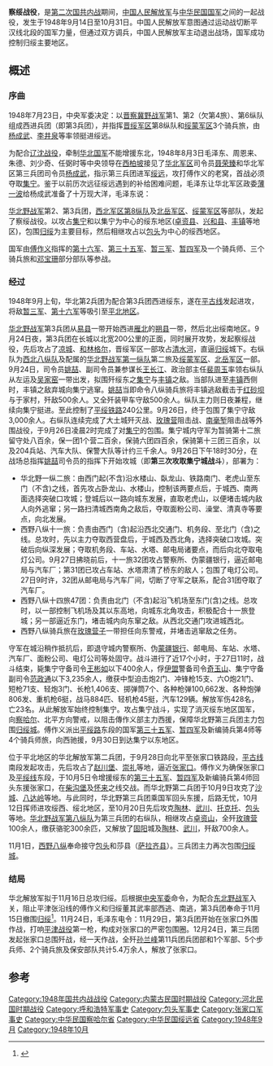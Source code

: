 {{Infobox Military Conflict|
campaign=國共內戰|
image=|
caption=|
conflict=察绥战役|
partof=[[第二次国共内战|第二次国共内战]]|
date=1948年9月14日-10月31日|
place=[[绥远省|绥远省]][[归绥市|归绥市]]附近|
result=解放军占领[[林格尔|林格尔]]、[[托克托|托克托]]、[[包头|包头]]等地，撤围[[归绥|归绥]]|
combatant1=[[File:People's_Liberation_Army_Flag_of_the_People's_Republic_of_China.svg|25px]] [[中国人民解放军|中国人民解放军]]华北野战军第2、3兵团，[[西北军区|西北军区]][[中国人民解放军第八军|第8纵队]]及[[北岳|北岳]]、[[绥蒙军区|绥蒙军区]]等|
combatant2=[[File:Flag_of_the_Republic_of_China_Army.svg|25px]] [[中華民國國軍|中華民國國軍]]第16、第35、暂3、暂4军及一个骑兵师、三个骑兵旅等|
commander1=[[File:People's_Liberation_Army_Flag_of_the_People's_Republic_of_China.svg|25px]] [[聂荣臻|聂荣臻]]|
commander2=[[File:Flag_of_the_Republic_of_China_Army.svg|25px]] [[傅作义|傅作义]]|
strength1=|
strength2=|
casualties1=|
casualties2=|
}}
'''察绥战役'''，是[[第二次国共内战|第二次国共内战]]期间，[[中国人民解放军|中国人民解放军]]与[[中华民国国军|中华民国国军]]之间的一起战役，发生于1948年9月14日至10月31日。中国人民解放军意图通过运动战切断平汉线北段的国军力量，但通过双方调兵，中国人民解放军主动退出战场，国军成功控制归绥主要地区。

==概述==
===序曲===
1948年7月23日，中央军委决定：以[[晋察冀野战军|晋察冀野战军]]第1、第2（欠第4旅）、第6纵队组成西进兵团（即第3兵团），并指挥[[晋绥军区|晋绥军区]]第8纵队和[[绥蒙军区|绥蒙军区]]3个骑兵旅，由[[杨成武|杨成武]]、[[李井泉|李井泉]]等率领挺进绥远。

为配合[[辽沈战役|辽沈战役]]，牵制[[华北剿匪总司令部|华北国军]]不能增援东北，1948年8月3日毛泽东、周恩来、朱德、刘少奇、任弼时等中央领导在[[西柏坡|西柏坡]]接见了[[华北军区|华北军区]]司令员[[聂荣臻|聂荣臻]]和华北军区第三兵团司令员[[杨成武|杨成武]]，指示第三兵团进军[[绥远_(中华民国)|绥远]]，攻打傅作义的老窝，首战必须夺取[[集宁|集宁]]。鉴于以前历次远征绥远遇到的补给困难问题，毛泽东让华北军区政委[[薄一波|薄一波]]给杨成武准备了十万现大洋，毛泽东说：{{quote|“绥远特别缺粮食，揭不开锅的时候，就用它买粮食。现大洋在绥远是很管用的。”<br>“组织强有力的支前部队，支援你们，组织一个强大的工作团，到绥远后发动群众，组织群众。也可以带一批支前的民工担架队……”<br>“第一仗必须打胜，把[[集宁|集宁]]那个师消灭了，消灭一个师可以用两个纵队，6:1，占领集宁城。再把包头占领了，把[[凉城|凉城]]、[[丰镇|丰镇]]都占领了，就留下一个[[归绥|归绥]]，那你们就站住脚了。”}}

[[华北野战军|华北野战军]]第2、第3兵团，[[西北军区|西北军区]][[中国人民解放军第八军|第8纵队]]及[[北岳军区|北岳军区]]、[[绥蒙军区|绥蒙军区]]等部队，发起了察绥战役。以攻占[[集宁|集宁]]和以集宁为中心的绥东地区([[卓资县|卓资县]]、[[兴和县|兴和县]]、[[丰镇市|丰镇]]等地区)，包围[[归绥县|归绥]]为主要目标，然后相继攻占以[[包头|包头]]为中心的绥西地区。

国军由[[傅作义|傅作义]]指挥的[[国民革命军第十六军|第十六军]]、[[国民革命军第三十五军|第三十五军]]、[[暂三军|暂三军]]、[[暂四军|暂四军]]及一个骑兵师、三个骑兵旅和[[邓宝珊|邓宝珊]]部分部队等参战。

===经过===
1948年9月上旬，华北第2兵团为配合第3兵团西进绥东，遂在[[通古铁路|平古线]]发起进攻，将敌[[暂三军|暂三军]]、[[国民革命军第十六军|第十六军]]等吸引至[[平北地区|平北地区]]。

[[华北野战军|华北野战军]]第3兵团从[[易县|易县]]一带开始西进[[雁北|雁北]]的[[朔县|朔县]]一带，然后北出绥南地区。9月24日夜，第3兵团在长城以北宽200公里的正面，同时展开攻势，发起察绥战役，先后攻占了[[凉城县|凉城]]、[[和林格尔|和林格尔]]，晋绥军区一部攻占[[清水河县|清水河]]，直逼[[归绥|归绥]]城下。右纵队为[[中国人民解放军第八军|西北八纵队]]及配属的[[华北野战军第一纵队|华北野战军第一纵队]]第二旅及[[绥蒙军区|绥蒙军区]]、[[北岳军区|北岳军区]]一部。9月24日，司令员[[姚喆|姚喆]]、副司令员兼参谋长[[王长江_(开国大校)|王长江]]、政治部主任[[裴周玉|裴周玉]]率领右纵队从左运及[[吴家窑镇|吴家窑]]一带出发，拟围歼绥东之[[集宁|集宁]]与[[丰镇市|丰镇]]之敌。当部队进至[[丰镇|丰镇]]西侧时，丰镇之敌弃城向集宁逃窜。[[姚喆|姚喆]]当即命令八纵骑兵旅将丰镇逃敌截击于[[红砂坝镇|红砂坝]]与于家村，歼敌500余人。又全歼装甲车守敌500余人。纵队主力则日夜兼程，继续向集宁挺进。至此控制了[[平绥铁路|平绥铁路]]240公里。9月26日，终于包围了集宁守敌3,000余人。右纵队连续完成了大土城歼灭战、[[玫瑰营镇|玫瑰营]]阻击战、[[南壕堑镇|南毫堑]]阻击战等外围战役，于9月26日凌晨2时完成了对[[集宁|集宁]]的包围。集宁城内守军为暂骑第十二旅留守处八百余，保一团1个营二百余，保骑六团四百余，保骑第十三团三百余，以及204兵站、汽车大队、保警大队等计约三千余人。9月26日下午18时30分，在战场总指挥[[姚喆|姚喆]]司令员的指挥下开始攻城（即'''第三次攻取集宁城战斗'''），部署为：
*华北野一纵二旅：由西门起(不含)沿水楼山、臥龙山、铁路南门、老虎山至东门（不含)之线，首先攻占卧龙山、水楼山，控制该两要点后，于城西、南两面选择突破口攻城；登城后以一路向城东发展，直取老虎山，以便堵击城内敌人向外逃窜；另一路扫清城西南角之敌后，夺取面粉公司、澡堂、清真寺等要点，向北发展。
*西野八纵十一旅：负责由西门（含)起沿西北交通门、机务段、至北门（含)之线。总攻时，先以主力夺取西营盘后，于城西及西北角，选择突破口攻城。突破后向纵深发展；夺取机务段、车站、水塔、邮电局诸要点，而后向北夺取电灯公司。9月27日拂晓前后，十一旅32团攻占警察所、伪蒙疆银行，逼近邮电局与汽车厂；第31团已攻占车站、水塔肃清了桥东的敌人；包围了电灯公司。27日9时许，32团从邮电局与汽车厂间，切断了守军之联系，配合31团夺取了汽车厂。
*西野八纵十四旅47团：负责由北门（不含)起沿飞机场至东门(含)之线。总攻时，以一部控制飞机场及其以东高地，向城东北角攻击，积极配合十一旅登城；另一部逼近东门，堵击城内向东窜之敌。从西北交通门攻进城西北。
*西野八纵骑兵旅在[[玫瑰营镇|玫瑰营子]]一带担任向东警戒，并堵击逃窜敌之任务。
守军在城沿稍作抵抗后，即退守城内警察所、伪[[蒙疆银行|蒙疆银行]]、邮电局、车站、水塔、汽车厂、面粉公司、电灯公司等处固守。战斗进行了近17个小时，于27日11时，战斗结束，毙集宁守备司令[[王彬如|王彬如]]以下400余人，俘[[伊盟|伊盟]]警备司令[[奇玉山|奇玉山]]、集宁守备副司令[[范政通|范政通]]以下3,235余人，缴获中型迫击炮2门、冲锋枪15支、六O炮21门、短枪71支、轻炮3门、长枪1,406支、掷弹筒7个、各种枪弹100,662发、各种炮弹806发、重机枪6挺，战马884匹、轻机枪45挺，汽车129辆。解放军伤428名，亡23名。从此解放军始终控制集宁。攻占集宁战斗，实现了消灭绥东地区国军，向[[察哈爾省_(中華民國)|察哈尔]]、北平方向警戒，以阻击傳作义部主力西援，保障华北野第三兵团主力包围[[归绥城|归绥城]]。傅作义派出[[平绥路|平绥路]]东段的国军[[国民革命军第三十五军|第三十五军]]、[[暂四军|暂四军]]及新编骑兵第4师等4个骑兵师旅，向西驰援，9月30日到达集宁以东地区。

位于平北地区的华北解放军第二兵团，于9月28日向北平至张家口铁路段，[[通古铁路|平古线]]南段发起攻击，先后攻占了[[赵川镇_(张家口市)|赵川堡]]、[[崇礼|崇礼]]等地，逼近[[张家口市|张家口]]。傅作义为确保张家口及[[平绥线|平绥线]]东段，于10月5日令增援绥东的[[国民革命军第三十五军|第三十五军]]、[[暂四军|暂四军]]及新编骑兵第4师回头东援张家口，在[[柴沟堡镇|柴沟堡]]及[[怀来县|怀来]]之线交战。而华北野第二兵团于10月9日攻克了[[沙城镇_(怀来县)|沙城]]、[[八达岭|八达岭]]等地。与此同时，华北野第三兵团乘国军回头东援，后路无忧，10月12日挥师进攻绥西、绥北地区，至10月20日先后攻克[[陶林县_(中华民国)|陶林]]、[[武川县|武川]]、[[托克托县|托克托]]、[[包头|包头]]等地。[[华北野战军第八纵队|华北野战军第八纵队]]为第三兵团的右纵队，相继攻占[[卓资山|卓资山]]，全歼[[玫瑰营镇|玫瑰营]]100余人，缴获骆驼300余匹，又解放了[[固阳县|固阳]]城及[[陶林县_(中华民国)|陶林]]、[[武川县|武川]]，歼敌700余人。

11月1日，[[西野八纵|西野八纵]]奉命接守[[包头市|包头]]和莎县（[[萨拉齐县|萨拉齐县]]）。三兵团主力再次包围[[呼和浩特市|归绥城]]。

===结局===
华北解放军拟于11月16日总攻归绥。后根据[[中央军事委员会|中央军委]]命令{{quote|“缓攻归绥，撤围归绥，部队到集宁、丰镇地区集结待命”}}，为配合[[东北野战军|东北野战军]]入关，阻止平津张沿线的傅作义和归绥董其武率部西逃、南逃，第3兵团奉命于11月15日撤围[[归绥|归绥]]<ref>{{cite book|author=王清魁|title=《中国人民解放军战役集成》|year=1987|publisher=北京：解放军出版社|pages=322页}}</ref>。11月24日，毛泽东电令：{{quote|“[[杨成武|杨成武]]率主力三个纵队于明（25日）出发，以六天时间（愈快愈好）到达[[张家口|张家口]]附近”，包围并“隔断[[张家口市|张]]、[[宣化|宣]]两处敌人”<br>“使周家河（按：今属[[万全区|万全区]][[北沙城乡|北沙城乡]]）、[[怀安|怀安]]、张家口三处之敌不逃掉”<br>“总之，以抓住一批敌人不使向东跑掉为原则。抓住并包围之后，不要攻击，等候东北主力入关（守秘）围歼敌人之后，再相机攻击。”}}11月29日，第3兵团开始在张家口外围作战，打响[[平津战役|平津战役]]第一枪，构成对张家口的严密包围圈。12月24日，第三兵团发起张家口总围歼战，经一天作战，全歼[[孙兰峰|孙兰峰]]第11兵团兵团部和1个军部、5个步兵师、2个骑兵旅及保安部队共计5.4万余人，解放了张家口。

==参考==
{{reflist}}
{{第二次国共内战}}

[[Category:1948年国共内战战役|Category:1948年国共内战战役]]
[[Category:内蒙古民国时期战役|Category:内蒙古民国时期战役]]
[[Category:河北民国时期战役|Category:河北民国时期战役]]
[[Category:呼和浩特军事史|Category:呼和浩特军事史]]
[[Category:包头军事史|Category:包头军事史]]
[[Category:张家口军事史|Category:张家口军事史]]
[[Category:中华民国察哈尔省|Category:中华民国察哈尔省]]
[[Category:中华民国绥远省|Category:中华民国绥远省]]
[[Category:1948年9月|Category:1948年9月]]
[[Category:1948年10月|Category:1948年10月]]